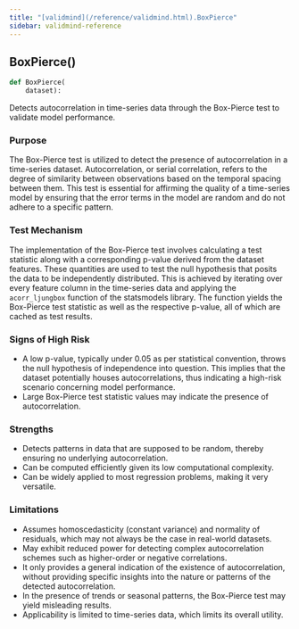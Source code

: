 ```yaml
---
title: "[validmind](/reference/validmind.html).BoxPierce"
sidebar: validmind-reference
---
```


## BoxPierce[()]{.muted}

<!-- function.qmd.jinja2 - function signature -->

```python
def BoxPierce(
    dataset):
```

Detects autocorrelation in time-series data through the Box-Pierce test to validate model performance.

### Purpose

The Box-Pierce test is utilized to detect the presence of autocorrelation in a time-series dataset. Autocorrelation, or serial correlation, refers to the degree of similarity between observations based on the temporal spacing between them. This test is essential for affirming the quality of a time-series model by ensuring that the error terms in the model are random and do not adhere to a specific pattern.

### Test Mechanism

The implementation of the Box-Pierce test involves calculating a test statistic along with a corresponding p-value derived from the dataset features. These quantities are used to test the null hypothesis that posits the data to be independently distributed. This is achieved by iterating over every feature column in the time-series data and applying the `acorr_ljungbox` function of the statsmodels library. The function yields the Box-Pierce test statistic as well as the respective p-value, all of which are cached as test results.

### Signs of High Risk

- A low p-value, typically under 0.05 as per statistical convention, throws the null hypothesis of independence into question. This implies that the dataset potentially houses autocorrelations, thus indicating a high-risk scenario concerning model performance.
- Large Box-Pierce test statistic values may indicate the presence of autocorrelation.

### Strengths

- Detects patterns in data that are supposed to be random, thereby ensuring no underlying autocorrelation.
- Can be computed efficiently given its low computational complexity.
- Can be widely applied to most regression problems, making it very versatile.

### Limitations

- Assumes homoscedasticity (constant variance) and normality of residuals, which may not always be the case in real-world datasets.
- May exhibit reduced power for detecting complex autocorrelation schemes such as higher-order or negative correlations.
- It only provides a general indication of the existence of autocorrelation, without providing specific insights into the nature or patterns of the detected autocorrelation.
- In the presence of trends or seasonal patterns, the Box-Pierce test may yield misleading results.
- Applicability is limited to time-series data, which limits its overall utility.
